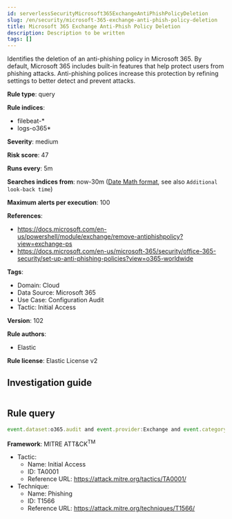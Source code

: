 ```yaml
---
id: serverlessSecurityMicrosoft365ExchangeAntiPhishPolicyDeletion
slug: /en/security/microsoft-365-exchange-anti-phish-policy-deletion
title: Microsoft 365 Exchange Anti-Phish Policy Deletion
description: Description to be written
tags: []
---
```


<div id="microsoft-365-exchange-anti-phish-policy-deletion"></div>

Identifies the deletion of an anti-phishing policy in Microsoft 365. By default, Microsoft 365 includes built-in features that help protect users from phishing attacks. Anti-phishing polices increase this protection by refining settings to better detect and prevent attacks.

**Rule type**: query

**Rule indices**: 

* filebeat-*
* logs-o365*

**Severity**: medium

**Risk score**: 47

**Runs every**: 5m

**Searches indices from**: now-30m ([Date Math format](((ref))/common-options.html#date-math), see also <DocLink id="serverlessSecurityRulesUiCreate" section="set-the-rules-schedule">`Additional look-back time`</DocLink>)

**Maximum alerts per execution**: 100

**References**: 

* https://docs.microsoft.com/en-us/powershell/module/exchange/remove-antiphishpolicy?view=exchange-ps
* https://docs.microsoft.com/en-us/microsoft-365/security/office-365-security/set-up-anti-phishing-policies?view=o365-worldwide

**Tags**: 

* Domain: Cloud
* Data Source: Microsoft 365
* Use Case: Configuration Audit
* Tactic: Initial Access

**Version**: 102

**Rule authors**: 

* Elastic

**Rule license**: Elastic License v2

## Investigation guide

```markdown

```

## Rule query

```js
event.dataset:o365.audit and event.provider:Exchange and event.category:web and event.action:"Remove-AntiPhishPolicy" and event.outcome:success

```

**Framework**: MITRE ATT&CK<sup>TM</sup>

* Tactic:
    * Name: Initial Access
    * ID: TA0001
    * Reference URL: https://attack.mitre.org/tactics/TA0001/
* Technique:
    * Name: Phishing
    * ID: T1566
    * Reference URL: https://attack.mitre.org/techniques/T1566/

